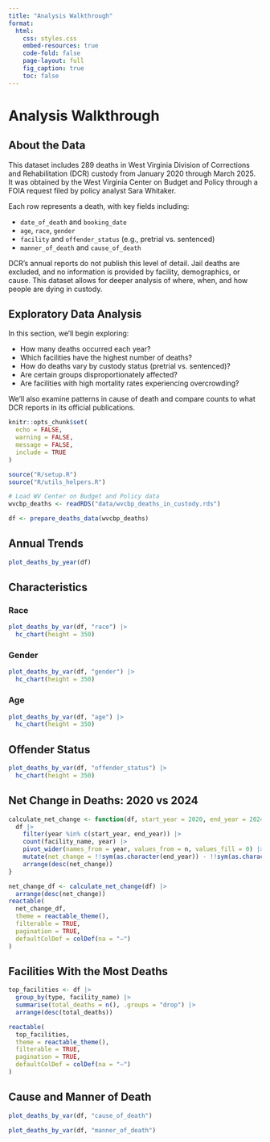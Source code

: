 ```yaml
---
title: "Analysis Walkthrough"
format:
  html:
    css: styles.css
    embed-resources: true
    code-fold: false
    page-layout: full
    fig_caption: true
    toc: false
---
```


::: {#page-banner}
<h1 class="page-title">

Analysis Walkthrough

</h1>
:::

:::: narrow-page
## About the Data

This dataset includes 289 deaths in West Virginia Division of Corrections and Rehabilitation (DCR) custody from January 2020 through March 2025. It was obtained by the West Virginia Center on Budget and Policy through a FOIA request filed by policy analyst Sara Whitaker.

Each row represents a death, with key fields including:

-   `date_of_death` and `booking_date`
-   `age`, `race`, `gender`
-   `facility` and `offender_status` (e.g., pretrial vs. sentenced)
-   `manner_of_death` and `cause_of_death`

DCR’s annual reports do not publish this level of detail. Jail deaths are excluded, and no information is provided by facility, demographics, or cause. This dataset allows for deeper analysis of where, when, and how people are dying in custody.

## Exploratory Data Analysis

In this section, we’ll begin exploring:

-   How many deaths occurred each year?
-   Which facilities have the highest number of deaths?
-   How do deaths vary by custody status (pretrial vs. sentenced)?
-   Are certain groups disproportionately affected?
-   Are facilities with high mortality rates experiencing overcrowding?

We’ll also examine patterns in cause of death and compare counts to what DCR reports in its official publications.

```r
knitr::opts_chunk$set(
  echo = FALSE,
  warning = FALSE,
  message = FALSE,
  include = TRUE
)

source("R/setup.R")
source("R/utils_helpers.R")

# Load WV Center on Budget and Policy data
wvcbp_deaths <- readRDS("data/wvcbp_deaths_in_custody.rds")

df <- prepare_deaths_data(wvcbp_deaths)
```

## Annual Trends

```r
plot_deaths_by_year(df)
```

## Characteristics
::: {.panel-tabset .nav-pills}

### Race

```r
plot_deaths_by_var(df, "race") |>
  hc_chart(height = 350)
```

### Gender

```r
plot_deaths_by_var(df, "gender") |>
  hc_chart(height = 350)
```

### Age

```r
plot_deaths_by_var(df, "age") |>
  hc_chart(height = 350)
```

## Offender Status

```r
plot_deaths_by_var(df, "offender_status") |>
  hc_chart(height = 350)
```
:::

## Net Change in Deaths: 2020 vs 2024

```r
calculate_net_change <- function(df, start_year = 2020, end_year = 2024) {
  df |>
    filter(year %in% c(start_year, end_year)) |>
    count(facility_name, year) |>
    pivot_wider(names_from = year, values_from = n, values_fill = 0) |>
    mutate(net_change = !!sym(as.character(end_year)) - !!sym(as.character(start_year))) |>
    arrange(desc(net_change))
}

net_change_df <- calculate_net_change(df) |> 
  arrange(desc(net_change))
reactable(
  net_change_df,
  theme = reactable_theme(),
  filterable = TRUE,
  pagination = TRUE,
  defaultColDef = colDef(na = "–")
)
```

## Facilities With the Most Deaths

```r
top_facilities <- df |>
  group_by(type, facility_name) |>
  summarise(total_deaths = n(), .groups = "drop") |>
  arrange(desc(total_deaths))

reactable(
  top_facilities,
  theme = reactable_theme(),
  filterable = TRUE,
  pagination = TRUE,
  defaultColDef = colDef(na = "–")
)
```

## Cause and Manner of Death

```r
plot_deaths_by_var(df, "cause_of_death")
```

```r
plot_deaths_by_var(df, "manner_of_death")
```

::::
